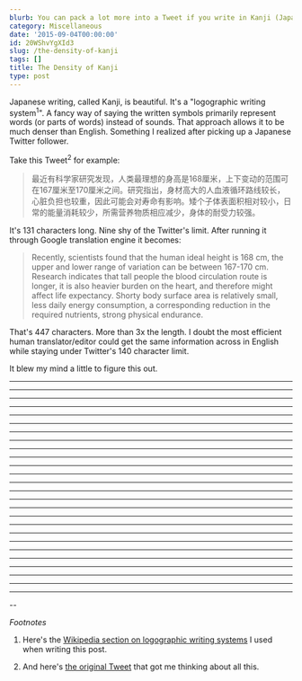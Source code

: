 ```yaml
---
blurb: You can pack a lot more into a Tweet if you write in Kanji (Japanese).
category: Miscellaneous
date: '2015-09-04T00:00:00'
id: 20WShvYgXId3
slug: /the-density-of-kanji
tags: []
title: The Density of Kanji
type: post
---
```


Japanese writing, called Kanji, is beautiful. It's a "logographic writing system<sup>1</sup>". A fancy way of saying the written symbols primarily represent words (or parts of words) instead of sounds. That approach allows it to be much denser than English. Something I realized after picking up a Japanese Twitter follower.

Take this Tweet<sup>2</sup> for example:

> 最近有科学家研究发现，人类最理想的身高是168厘米，上下变动的范围可在167厘米至170厘米之间。研究指出，身材高大的人血液循环路线较长，心脏负担也较重，因此可能会对寿命有影响。矮个子体表面积相对较小，日常的能量消耗较少，所需营养物质相应减少，身体的耐受力较强。

It's 131 characters long. Nine shy of the Twitter's limit. After running it through Google translation engine it becomes:

> Recently, scientists found that the human ideal height is 168 cm, the upper and lower range of variation can be between 167-170 cm. Research indicates that tall people the blood circulation route is longer, it is also heavier burden on the heart, and therefore might affect life expectancy. Shorty body surface area is relatively small, less daily energy consumption, a corresponding reduction in the required nutrients, strong physical endurance.

That's 447 characters. More than 3x the length. I doubt the most efficient human translator/editor could get the same information across in English while staying under Twitter's 140 character limit. 

It blew my mind a little to figure this out. 

---
---
---
---
---
---
---
---
---
---
---
---
---
---
---
---
---
---
---
---
---
---
---
---
---
---
--

_Footnotes_

1. Here's the [Wikipedia section on logographic writing systems](https://en.wikipedia.org/wiki/List_of_writing_systems#Logographic_writing_systems) I used when writing this post. 

2. And here's [the original Tweet](https://twitter.com/williamlong/status/572978037584752640) that got me thinking about all this.